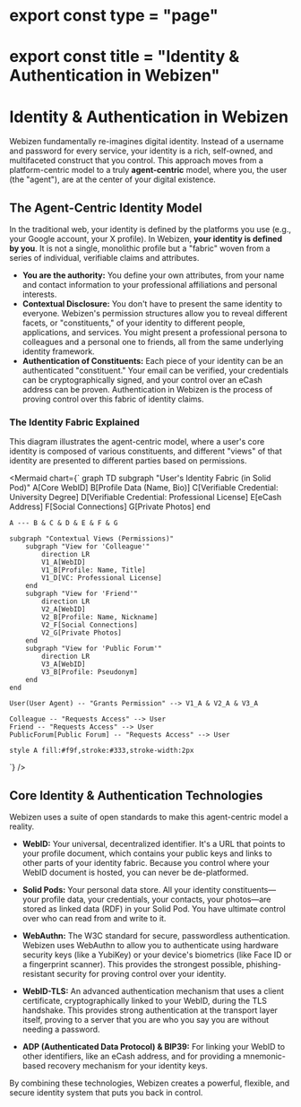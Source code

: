# export const type = "page"
# export const title = "Identity & Authentication in Webizen"

# Identity & Authentication in Webizen

Webizen fundamentally re-imagines digital identity. Instead of a username and password for every service, your identity is a rich, self-owned, and multifaceted construct that you control. This approach moves from a platform-centric model to a truly **agent-centric** model, where you, the user (the "agent"), are at the center of your digital existence.

## The Agent-Centric Identity Model

In the traditional web, your identity is defined by the platforms you use (e.g., your Google account, your X profile). In Webizen, **your identity is defined by you**. It is not a single, monolithic profile but a "fabric" woven from a series of individual, verifiable claims and attributes.

- **You are the authority:** You define your own attributes, from your name and contact information to your professional affiliations and personal interests.
- **Contextual Disclosure:** You don't have to present the same identity to everyone. Webizen's permission structures allow you to reveal different facets, or "constituents," of your identity to different people, applications, and services. You might present a professional persona to colleagues and a personal one to friends, all from the same underlying identity framework.
- **Authentication of Constituents:** Each piece of your identity can be an authenticated "constituent." Your email can be verified, your credentials can be cryptographically signed, and your control over an eCash address can be proven. Authentication in Webizen is the process of proving control over this fabric of identity claims.

### The Identity Fabric Explained

This diagram illustrates the agent-centric model, where a user's core identity is composed of various constituents, and different "views" of that identity are presented to different parties based on permissions.

<Mermaid chart={`
graph TD
    subgraph "User's Identity Fabric (in Solid Pod)"
        A[Core WebID]
        B[Profile Data (Name, Bio)]
        C[Verifiable Credential: University Degree]
        D[Verifiable Credential: Professional License]
        E[eCash Address]
        F[Social Connections]
        G[Private Photos]
    end

    A --- B & C & D & E & F & G

    subgraph "Contextual Views (Permissions)"
        subgraph "View for 'Colleague'"
            direction LR
            V1_A[WebID]
            V1_B[Profile: Name, Title]
            V1_D[VC: Professional License]
        end
        subgraph "View for 'Friend'"
            direction LR
            V2_A[WebID]
            V2_B[Profile: Name, Nickname]
            V2_F[Social Connections]
            V2_G[Private Photos]
        end
        subgraph "View for 'Public Forum'"
            direction LR
            V3_A[WebID]
            V3_B[Profile: Pseudonym]
        end
    end

    User(User Agent) -- "Grants Permission" --> V1_A & V2_A & V3_A
    
    Colleague -- "Requests Access" --> User
    Friend -- "Requests Access" --> User
    PublicForum[Public Forum] -- "Requests Access" --> User

    style A fill:#f9f,stroke:#333,stroke-width:2px
`} />

## Core Identity & Authentication Technologies

Webizen uses a suite of open standards to make this agent-centric model a reality.

- **WebID:** Your universal, decentralized identifier. It's a URL that points to your profile document, which contains your public keys and links to other parts of your identity fabric. Because you control where your WebID document is hosted, you can never be de-platformed.

- **Solid Pods:** Your personal data store. All your identity constituents—your profile data, your credentials, your contacts, your photos—are stored as linked data (RDF) in your Solid Pod. You have ultimate control over who can read from and write to it.

- **WebAuthn:** The W3C standard for secure, passwordless authentication. Webizen uses WebAuthn to allow you to authenticate using hardware security keys (like a YubiKey) or your device's biometrics (like Face ID or a fingerprint scanner). This provides the strongest possible, phishing-resistant security for proving control over your identity.

- **WebID-TLS:** An advanced authentication mechanism that uses a client certificate, cryptographically linked to your WebID, during the TLS handshake. This provides strong authentication at the transport layer itself, proving to a server that you are who you say you are without needing a password.

- **ADP (Authenticated Data Protocol) & BIP39:** For linking your WebID to other identifiers, like an eCash address, and for providing a mnemonic-based recovery mechanism for your identity keys.

By combining these technologies, Webizen creates a powerful, flexible, and secure identity system that puts you back in control.
